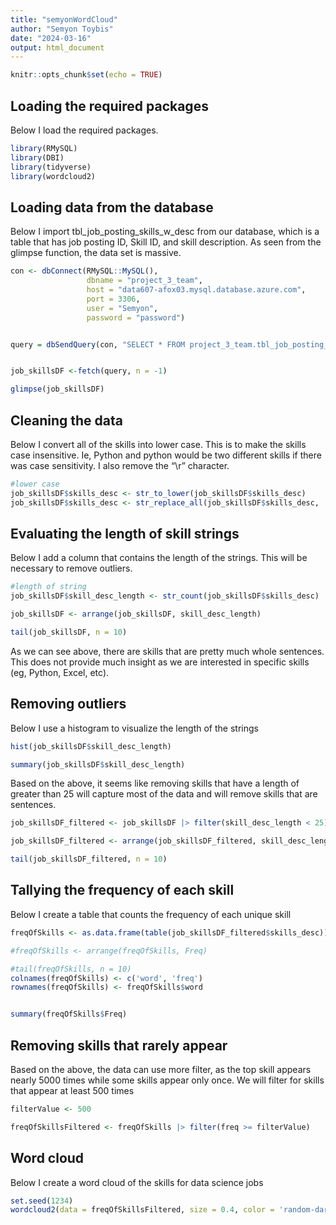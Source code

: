 ```yaml
---
title: "semyonWordCloud"
author: "Semyon Toybis"
date: "2024-03-16"
output: html_document
---
```


```r
knitr::opts_chunk$set(echo = TRUE)
```

## Loading the required packages

Below I load the required packages.

```r
library(RMySQL)
library(DBI)
library(tidyverse)
library(wordcloud2)

```

## Loading data from the database

Below I import tbl_job_posting_skills_w_desc from our database, which is a table that has job posting ID, Skill ID, and skill description. As seen from the glimpse function, the data set is massive.

```r


con <- dbConnect(RMySQL::MySQL(),
                 dbname = "project_3_team",
                 host = "data607-afox03.mysql.database.azure.com",
                 port = 3306,
                 user = "Semyon",
                 password = "password")


query = dbSendQuery(con, "SELECT * FROM project_3_team.tbl_job_posting_skills_w_desc;")


job_skillsDF <-fetch(query, n = -1)

glimpse(job_skillsDF)
```

## Cleaning the data

Below I convert all of the skills into lower case. This is to make the skills case insensitive. Ie, Python and python would be two different skills if there was case sensitivity. I also remove the "\\r" character.

```r
#lower case
job_skillsDF$skills_desc <- str_to_lower(job_skillsDF$skills_desc)
job_skillsDF$skills_desc <- str_replace_all(job_skillsDF$skills_desc, '\\r','')
```

## Evaluating the length of skill strings

Below I add a column that contains the length of the strings. This will be necessary to remove outliers.

```r
#length of string
job_skillsDF$skill_desc_length <- str_count(job_skillsDF$skills_desc)

job_skillsDF <- arrange(job_skillsDF, skill_desc_length)

tail(job_skillsDF, n = 10)
```

As we can see above, there are skills that are pretty much whole sentences. This does not provide much insight as we are interested in specific skills (eg, Python, Excel, etc).

## Removing outliers

Below I use a histogram to visualize the length of the strings

```r
hist(job_skillsDF$skill_desc_length)

summary(job_skillsDF$skill_desc_length)
```

Based on the above, it seems like removing skills that have a length of greater than 25 will capture most of the data and will remove skills that are sentences.

```r
job_skillsDF_filtered <- job_skillsDF |> filter(skill_desc_length < 25)

job_skillsDF_filtered <- arrange(job_skillsDF_filtered, skill_desc_length)

tail(job_skillsDF_filtered, n = 10)


```

## Tallying the frequency of each skill

Below I create a table that counts the frequency of each unique skill

```r
freqOfSkills <- as.data.frame(table(job_skillsDF_filtered$skills_desc))

#freqOfSkills <- arrange(freqOfSkills, Freq)

#tail(freqOfSkills, n = 10)
colnames(freqOfSkills) <- c('word', 'freq')
rownames(freqOfSkills) <- freqOfSkills$word


summary(freqOfSkills$Freq)
```

## Removing skills that rarely appear

Based on the above, the data can use more filter, as the top skill appears nearly 5000 times while some skills appear only once. We will filter for skills that appear at least 500 times

```r

filterValue <- 500

freqOfSkillsFiltered <- freqOfSkills |> filter(freq >= filterValue)

```

## Word cloud

Below I create a word cloud of the skills for data science jobs

```r
set.seed(1234)
wordcloud2(data = freqOfSkillsFiltered, size = 0.4, color = 'random-dark')
```
